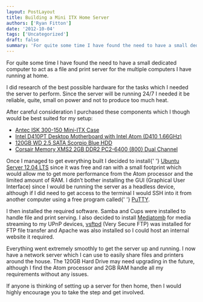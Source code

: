 ```yaml
---
layout: PostLayout
title: Building a Mini ITX Home Server
authors: ['Ryan Fitton']
date: '2012-10-04'
tags: ['Uncategorized']
draft: false
summary: 'For quite some time I have found the need to have a small dedicated computer to act as a file and print server for the multiple computers I have running at home. I did research of the best possible hardware for the tasks which I needed the server to perform. Since the server will be [&amp;hellip;]'
---
```


<p>
  For quite some time I have found the need to have a small dedicated computer to act as a file and
  print server for the multiple computers I have running at home.
</p>
<p>
  I did research of the best possible hardware for the tasks which I needed the server to perform.
  Since the server will be running 24/7 I needed it be reliable, quite, small on power and not to
  produce too much heat.
</p>
<p>
  After careful consideration I purchased these components which I though would be best suited for
  my setup:
</p>
<ul>
  <li>
    <a href="http://www.amazon.co.uk/gp/product/B0036CSMSG/ref=as_li_ss_tl?ie=UTF8&amp;camp=1634&amp;creative=19450&amp;creativeASIN=B0036CSMSG&amp;linkCode=as2&amp;tag=ryanfittoncou-21">
      Antec ISK 300-150 Mini-ITX Case
    </a>
  </li>
  <li>
    <a href="http://www.amazon.co.uk/gp/product/B00336YCCU/ref=as_li_ss_tl?ie=UTF8&amp;camp=1634&amp;creative=19450&amp;creativeASIN=B00336YCCU&amp;linkCode=as2&amp;tag=ryanfittoncou-21">
      Intel D410PT Desktop Motherboard with Intel Atom (D410 1.66GHz)
    </a>
  </li>
  <li>
    <a href="http://www.amazon.co.uk/gp/product/B000Y8QNMW/ref=as_li_ss_tl?ie=UTF8&amp;camp=1634&amp;creative=19450&amp;creativeASIN=B000Y8QNMW&amp;linkCode=as2&amp;tag=ryanfittoncou-21">
      120GB WD 2.5 SATA Scorpio Blue HDD
    </a>
  </li>
  <li>
    <a href="http://www.amazon.co.uk/gp/product/B00160P77Y/ref=as_li_ss_tl?ie=UTF8&amp;camp=1634&amp;creative=19450&amp;creativeASIN=B00160P77Y&amp;linkCode=as2&amp;tag=ryanfittoncou-21">
      Corsair Memory XMS2 2GB DDR2 PC2-6400 (800) Dual Channel
    </a>
  </li>
</ul>
<p>
  Once I managed to get everything built I decided to install{' '}
  <a href="http://releases.ubuntu.com/12.04/">Ubuntu Server 12.04 LTS</a> since it was free and ran
  with a small footprint which would allow me to get more performance from the Atom processor and
  the limited amount of RAM. I didn&#8217;t bother installing the GUI (Graphical User Interface)
  since I would be running the server as a headless device, although if I did need to get access to
  the terminal I would SSH into it from another computer using a free program called{' '}
  <a href="http://www.chiark.greenend.org.uk/~sgtatham/putty/">PuTTY</a>.
</p>
<p>
  I then installed the required software. Samba and Cups were installed to handle file and print
  serving. I also decided to install <a href="http://mediatomb.cc/">Mediatomb</a> for media
  streaming to my UPnP devices, <a href="https://security.appspot.com/vsftpd.html">vsftpd</a> (Very
  Secure FTP) was installed for FTP file transfer and Apache was also installed so I could host an
  internal website it required.
</p>
<p>
  Everything went extremely smoothly to get the server up and running. I now have a network server
  which I can use to easily share files and printers around the house. The 120GB Hard Drive may need
  upgrading in the future, although I find the Atom processor and 2GB RAM handle all my requirements
  without any issues.
</p>
<p>
  If anyone is thinking of setting up a server for then home, then I would highly encourage you to
  take the step and get involved.
</p>
